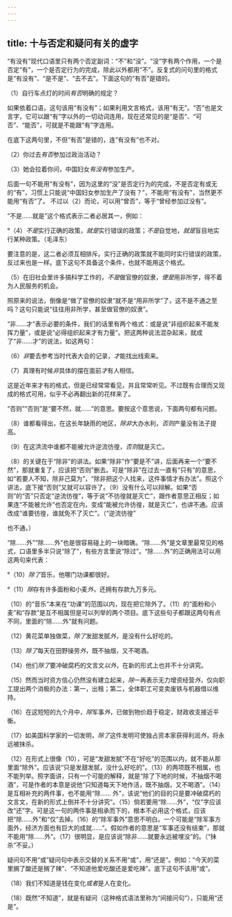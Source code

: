 ```yaml
---
---
---
```

title: 十与否定和疑问有关的虚字
---



“有没有”现代口语里只有两个否定副词：“不”和“没”。“没”字有两个作用，一个是否定“有”，一个是否定行为的完成，除此以外都用“不”。反复式的问句里的格式是“有没有”、“是不是”、“去不去”。下面这句的“有否”是错的。

（1）自行车点灯的时间*有否*明确的规定？

如果依着口语，这句该用“有没有”；如果利用文言格式，该用“有无”。“否”也是文言字，它可以跟“有”字以外的一切动词连用，现在还常见的是“是否”、“可否”、“能否”，可就是不能跟“有”字连用。

在底下这两句里，不但“有否”是错的，连“有没有”也不对。

（2）你过去*有否*参加过政治活动？

（3）她会拉着你问，中国妇女*有没有*参加生产。

后面一句不能用“有没有”，因为这里的“没”是否定行为的完成，不是否定有或无的“有”，习惯上只能说“中国妇女参加生产了没有？”，不能用“有没有”，当然更不能用“有否”了。
不过以（2）而论，可以用“曾否”，等于“曾经参加过没有”。

“不是……就是”这个格式表示二者必居其一，例如：

°（4）*不是*实行正确的政策，*就是*实行错误的政策；*不是*自觉地，*就是*盲目地实行某种政策。（毛泽东）

要注意的是，这二者必须互相排斥。实行正确的政策就不能同时实行错误的政策，反过来也是一样。底下这句不具备这个条件，也就不能用这个格式。

（5）在旧社会里许多搞科学工作的，*不是*做官僚的奴隶，*便是*用非所学，得不着为人民服务的机会。

照原来的说法，倒像是“做了官僚的奴隶”就不是“用非所学”了，这不是不通之至吗？这句只能说“往往用非所学，甚至做官僚的奴隶”。

“非……才”表示必要的条件，我们的话里有两个格式：或是说“非组织起来不能发挥力量”，或是说“必得组织起来才有力量”。把这两种说法混杂起来，就成了“非……才”的说法，如这两句：

（6）*非*要去参考当时代表大会的记录，*才*能找出线索来。


（7）真理有时候*非*具体的摆在面前*才*有人相信。

这是近年来才有的格式，但是已经常常看见，并且常常听见。不过既有合理而又现成的格式可用，似乎不必再翻出新的花样来了。

“否则”“否则”是“要不然，就……”的意思。要按这个意思说，下面两句都有问题。

（8）谁都看得出，在这长年缺雨的地区，*除非*大办水利，*否则*产量没有法子提高。

（9）在这洪流中谁都不能被允许逆流彷徨，*否则*就是灭亡。

（8）的关键在于“除非”的讲法。如果“除非”作“要是不”讲，后面再来一个“要不然”，那就重复了，应该把“否则”删去。可是“除非”在过去一直有“只有”的意思，如“若要人不知，除非己莫为”，“除非把这个人找来，这件事情才有办法”。照这个讲法，底下接“否则”又就可以容许了。（9）没有什么可以辩解。如果“否则”的“否”只否定“逆流彷徨”，等于说“不彷徨就是灭亡”，跟作者意思正相反；如果连“不能被允许”也否定在内，变成“能被允许彷徨，就是灭亡”，也讲不通。应该改成“谁要彷徨，谁就免不了灭亡”。（“逆流彷徨”

也不通。）

“除……外”“除……外”也是很容易碰上的一块暗礁。“除……外”是文章里最常见的格式，口语里多半只说“除了”，有些方言里说“除过”。“除……外”的正确用法可以用这两句来代表：

°（10）*除了*音乐，他哪门功课都很好。

°（11）*除*存有许多面粉和小麦*外*，还拥有存款九万多元。

（10）的“音乐”本来在“功课”的范围以内，现在把它除外了。（11）的“面粉和小麦”和“存款”是互不相属但是可以列举的两个项目。底下这些句子都跟这两句有点不同，里面的“除……外”就有问题。

（12）黄花菜单独做菜，*除了*发甜发腻*外*，是没有什么好吃的。

（13）*除了*每天在田野操劳*外*，既不抽烟，又不喝酒。

（14）他们*除了*要冲破腐朽的文言文*以外*，在新的形式上也并不十分讲究。

（15）然而当时资方信心仍然没有建立起来，*除*一再表示无力增资经营*外*，仅向职工提出两个消极的办法：第一，出租；第二，全体职工可变卖废铁与机器借以维持。

（16）在这短短的九个月中，*除*军事*外*，已做到物价趋于稳定，财政收支接近平衡。

（17）如美国科学家的一切发明，*除了*这件发明可使独占资本家获得利润*外*，将永远被抹杀。

（12）在形式上很像（10），可是“发甜发腻”不在“好吃”的范围以内，就不能从那里面“除外”。应该说“只是发甜发腻，没什么好吃的”。（13）的两项既不相属，也不能列举。照字面讲，只有一个可能的解释，就是“除了下地的时候，不抽烟不喝酒”，可是作者的本意是说他“只知道每天下地作活，既不抽烟，又不喝酒”。（14）是互相补充的两件事，也不能用“除……
外”，该说“他们的目的只是要冲破腐朽的文言文，在新的形式上倒并不十分讲究”。（15）倘若要用“除……外”，“仅”字应该改“还”字。可是这一句的两件事是相承而下的，根本不必用这个格式，应该把“除……外”和“仅”去掉。（16）的“除军事外”意思不明白。一个可能是“除军事方面外，经济方面也有巨大的成就……”。假如作者的意思是“军事还没有结束”，那就不能用“除……外”。（17）很明显，是应该说“除非……就要永远被埋没”的。（“抹杀”不妥。）

疑问句不用“或”疑问句中表示交替的关系不用“或”，用“还是”。例如：“今天的菜里搁了酸还是搁了辣”、“不知道他爱吃酸还是爱吃辣”。底下这句不该用“或”。

（18）我们不知道是钱在变化*或者*是人在变化。

（18）既然“不知道”，就是有疑问（这种格式语法里称为“间接问句”），只能用“还是”。